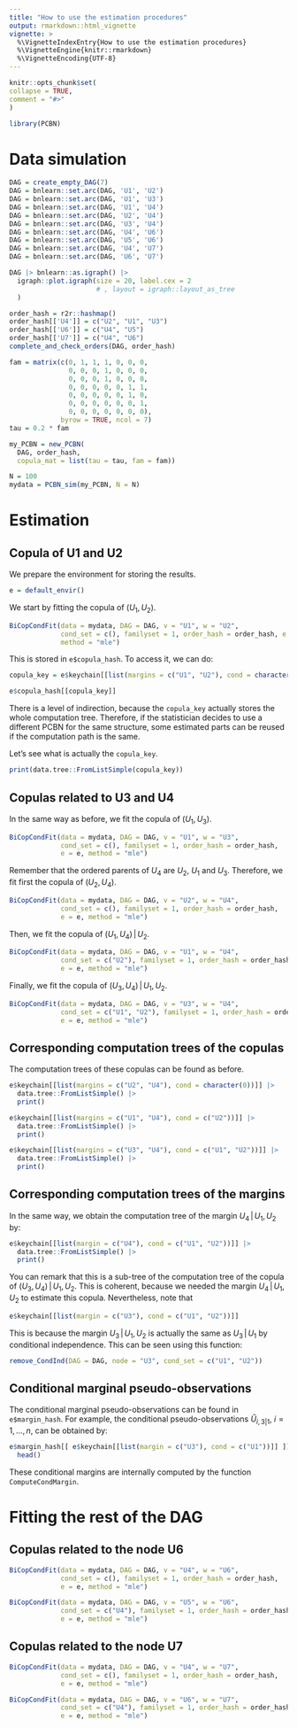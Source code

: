 ```yaml
---
title: "How to use the estimation procedures"
output: rmarkdown::html_vignette
vignette: >
  %\VignetteIndexEntry{How to use the estimation procedures}
  %\VignetteEngine{knitr::rmarkdown}
  %\VignetteEncoding{UTF-8}
---
```



```r
knitr::opts_chunk$set(
collapse = TRUE,
comment = "#>"
)
```

```r
library(PCBN)
```

# Data simulation

```r
DAG = create_empty_DAG(7)
DAG = bnlearn::set.arc(DAG, 'U1', 'U2')
DAG = bnlearn::set.arc(DAG, 'U1', 'U3')
DAG = bnlearn::set.arc(DAG, 'U1', 'U4')
DAG = bnlearn::set.arc(DAG, 'U2', 'U4')
DAG = bnlearn::set.arc(DAG, 'U3', 'U4')
DAG = bnlearn::set.arc(DAG, 'U4', 'U6')
DAG = bnlearn::set.arc(DAG, 'U5', 'U6')
DAG = bnlearn::set.arc(DAG, 'U4', 'U7')
DAG = bnlearn::set.arc(DAG, 'U6', 'U7')
```


```r
DAG |> bnlearn::as.igraph() |>
  igraph::plot.igraph(size = 20, label.cex = 2
                      # , layout = igraph::layout_as_tree
  )
```


```r
order_hash = r2r::hashmap()
order_hash[['U4']] = c("U2", "U1", "U3")
order_hash[['U6']] = c("U4", "U5")
order_hash[['U7']] = c("U4", "U6")
complete_and_check_orders(DAG, order_hash)

fam = matrix(c(0, 1, 1, 1, 0, 0, 0,
               0, 0, 0, 1, 0, 0, 0,
               0, 0, 0, 1, 0, 0, 0,
               0, 0, 0, 0, 0, 1, 1,
               0, 0, 0, 0, 0, 1, 0,
               0, 0, 0, 0, 0, 0, 1,
               0, 0, 0, 0, 0, 0, 0), 
             byrow = TRUE, ncol = 7)
tau = 0.2 * fam

my_PCBN = new_PCBN(
  DAG, order_hash,
  copula_mat = list(tau = tau, fam = fam))

N = 100
mydata = PCBN_sim(my_PCBN, N = N)
```


# Estimation


## Copula of U1 and U2

We prepare the environment for storing the results.

```r
e = default_envir()
```

We start by fitting the copula of $(U_1, U_2)$.

```r
BiCopCondFit(data = mydata, DAG = DAG, v = "U1", w = "U2",
             cond_set = c(), familyset = 1, order_hash = order_hash, e = e,
             method = "mle")
```

This is stored in `e$copula_hash`.
To access it, we can do:

```r
copula_key = e$keychain[[list(margins = c("U1", "U2"), cond = character(0))]]

e$copula_hash[[copula_key]]
```

There is a level of indirection, because the `copula_key` actually stores the
whole computation tree. Therefore, if the statistician decides to use a
different PCBN for the same structure, some estimated parts can be reused if
the computation path is the same.

Let's see what is actually the `copula_key`.
```r
print(data.tree::FromListSimple(copula_key))
```


## Copulas related to U3 and U4

In the same way as before, we fit the copula of $(U_1, U_3)$.

```r
BiCopCondFit(data = mydata, DAG = DAG, v = "U1", w = "U3",
             cond_set = c(), familyset = 1, order_hash = order_hash,
             e = e, method = "mle")
```

Remember that the ordered parents of $U_4$ are $U_2$, $U_1$ and $U_3$.
Therefore, we fit first the copula of $(U_2, U_4)$.

```r
BiCopCondFit(data = mydata, DAG = DAG, v = "U2", w = "U4",
             cond_set = c(), familyset = 1, order_hash = order_hash,
             e = e, method = "mle")
```

Then, we fit the copula of $(U_1, U_4) \, | \, U_2$.

```r
BiCopCondFit(data = mydata, DAG = DAG, v = "U1", w = "U4",
             cond_set = c("U2"), familyset = 1, order_hash = order_hash,
             e = e, method = "mle")
```

Finally, we fit the copula of $(U_3, U_4) \, | \, U_1, U_2$.

```r
BiCopCondFit(data = mydata, DAG = DAG, v = "U3", w = "U4",
             cond_set = c("U1", "U2"), familyset = 1, order_hash = order_hash,
             e = e, method = "mle")
```

## Corresponding computation trees of the copulas

The computation trees of these copulas can be found as before.


```r
e$keychain[[list(margins = c("U2", "U4"), cond = character(0))]] |>
  data.tree::FromListSimple() |>
  print()
```

```r
e$keychain[[list(margins = c("U1", "U4"), cond = c("U2"))]] |>
  data.tree::FromListSimple() |>
  print()
```


```r
e$keychain[[list(margins = c("U3", "U4"), cond = c("U1", "U2"))]] |>
  data.tree::FromListSimple() |>
  print()
```

## Corresponding computation trees of the margins


In the same way, we obtain the computation tree of the margin
$U_4 \, | \, U_1, U_2$ by:

```r
e$keychain[[list(margin = c("U4"), cond = c("U1", "U2"))]] |>
  data.tree::FromListSimple() |>
  print()
```

You can remark that this is a sub-tree of the computation tree of the copula
of $(U_3, U_4) \, | \, U_1, U_2$. This is coherent, because we needed the
margin $U_4 \, | \, U_1, U_2$ to estimate this copula.
Nevertheless, note that
```r
e$keychain[[list(margin = c("U3"), cond = c("U1", "U2"))]]
```

This is because the margin $U_3 \, | \, U_1, U_2$ is actually the same as
$U_3 \, | \, U_1$ by conditional independence.
This can be seen using this function:
```r
remove_CondInd(DAG = DAG, node = "U3", cond_set = c("U1", "U2"))
```

## Conditional marginal pseudo-observations

The conditional marginal pseudo-observations can be found in `e$margin_hash`.
For example, the conditional pseudo-observations $\hat U_{i, \, 3|1}$, 
$i=1, \dots, n$, can be obtained by:

```r
e$margin_hash[[ e$keychain[[list(margin = c("U3"), cond = c("U1"))]] ]]  |>
  head()
```

These conditional margins are internally computed by the
function `ComputeCondMargin`.


# Fitting the rest of the DAG

## Copulas related to the node U6


```r
BiCopCondFit(data = mydata, DAG = DAG, v = "U4", w = "U6",
             cond_set = c(), familyset = 1, order_hash = order_hash,
             e = e, method = "mle")
```

```r
BiCopCondFit(data = mydata, DAG = DAG, v = "U5", w = "U6",
             cond_set = c("U4"), familyset = 1, order_hash = order_hash,
             e = e, method = "mle")
```


## Copulas related to the node U7


```r
BiCopCondFit(data = mydata, DAG = DAG, v = "U4", w = "U7",
             cond_set = c(), familyset = 1, order_hash = order_hash,
             e = e, method = "mle")
```

```r
BiCopCondFit(data = mydata, DAG = DAG, v = "U6", w = "U7",
             cond_set = c("U4"), familyset = 1, order_hash = order_hash,
             e = e, method = "mle")
```

